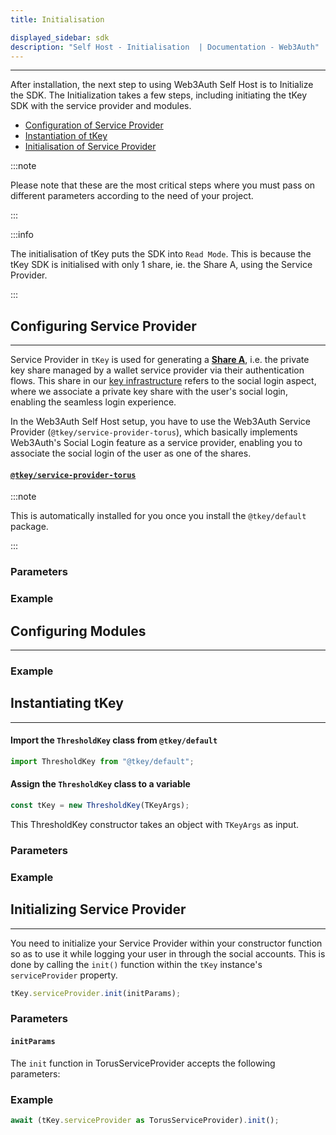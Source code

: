 ```yaml
---
title: Initialisation

displayed_sidebar: sdk
description: "Self Host - Initialisation  | Documentation - Web3Auth"
---
```



---

After installation, the next step to using Web3Auth Self Host is to Initialize the SDK. The Initialization takes a few steps, including initiating the
tKey SDK with the service provider and modules.

- [Configuration of Service Provider](#configuring-service-provider)
- [Instantiation of tKey](#instantiating-tkey)
- [Initialisation of Service Provider](#initialising-service-provider)

:::note

Please note that these are the most critical steps where you must pass on different parameters according to the need of your project.

:::

:::info

The initialisation of tKey puts the SDK into `Read Mode`. This is because the tKey SDK is initialised with only 1 share, ie. the Share A, using the
Service Provider.

:::

## Configuring Service Provider

---

Service Provider in `tKey` is used for generating a [**Share A**](/sdk/self-host), i.e. the private key share managed by a wallet service provider via
their authentication flows. This share in our [key infrastructure](/overview/key-management/) refers to the social login aspect, where we associate a
private key share with the user's social login, enabling the seamless login experience.

In the Web3Auth Self Host setup, you have to use the Web3Auth Service Provider (`@tkey/service-provider-torus`), which basically implements Web3Auth's
Social Login feature as a service provider, enabling you to associate the social login of the user as one of the shares.

#### [`@tkey/service-provider-torus`](https://npmjs.com/package/@tkey/service-provider-torus)

:::note

This is automatically installed for you once you install the `@tkey/default` package.

:::

### Parameters

<ServiceProviderArg />

### Example

<ServiceProviderExample />

## Configuring Modules

---

<ModulesDescription />

### Example

<ModulesExample />

## Instantiating tKey

---

#### Import the `ThresholdKey` class from `@tkey/default`

```javascript
import ThresholdKey from "@tkey/default";
```

#### Assign the `ThresholdKey` class to a variable

```javascript
const tKey = new ThresholdKey(TKeyArgs);
```

This ThresholdKey constructor takes an object with `TKeyArgs` as input.

### Parameters

<TKeyArgs />

### Example

<TKeyInstanceExample />

## Initializing Service Provider

---

You need to initialize your Service Provider within your constructor function so as to use it while logging your user in through the social accounts.
This is done by calling the `init()` function within the `tKey` instance's `serviceProvider` property.

```ts
tKey.serviceProvider.init(initParams);
```

### Parameters

#### `initParams`

The `init` function in TorusServiceProvider accepts the following parameters:

<InitParams />

### Example

```js
await (tKey.serviceProvider as TorusServiceProvider).init();
```
